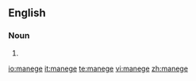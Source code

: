 ==English==

===Noun===
{{en-noun|-}}

# {{alternative spelling of|[[manège]]}}

[[io:manege]]
[[it:manege]]
[[te:manege]]
[[vi:manege]]
[[zh:manege]]